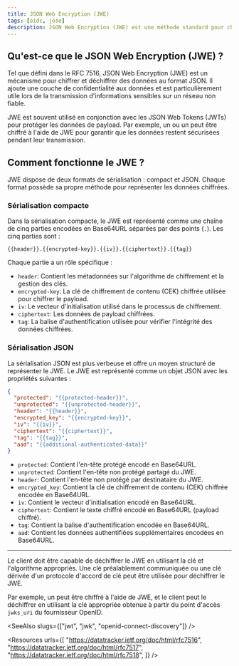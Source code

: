 ```yaml
---
title: JSON Web Encryption (JWE)
tags: [oidc, jose]
description: JSON Web Encryption (JWE) est une méthode standard pour chiffrer et déchiffrer des données au format JSON. Il est souvent utilisé pour protéger des informations sensibles dans les JSON Web Tokens (JWTs) en transit.
---
```


## Qu'est-ce que le JSON Web Encryption (JWE) ?

Tel que défini dans le RFC 7516, JSON Web Encryption (JWE) est un mécanisme pour chiffrer et déchiffrer des données au format JSON. Il ajoute une couche de confidentialité aux données et est particulièrement utile lors de la transmission d'informations sensibles sur un réseau non fiable.

JWE est souvent utilisé en conjonction avec les <Ref slug="jwt">JSON Web Tokens (JWTs)</Ref> pour protéger les données de payload. Par exemple, un <Ref slug="id-token" /> ou un <Ref slug="access-token" /> peut être chiffré à l'aide de JWE pour garantir que les données restent sécurisées pendant leur transmission.

## Comment fonctionne le JWE ?

JWE dispose de deux formats de sérialisation : compact et JSON. Chaque format possède sa propre méthode pour représenter les données chiffrées.

### Sérialisation compacte

Dans la sérialisation compacte, le JWE est représenté comme une chaîne de cinq parties encodées en Base64URL séparées par des points (`.`). Les cinq parties sont :

```
{{header}}.{{encrypted-key}}.{{iv}}.{{ciphertext}}.{{tag}}
```

Chaque partie a un rôle spécifique :

- `header`: Contient les métadonnées sur l'algorithme de chiffrement et la gestion des clés.
- `encrypted-key`: La clé de chiffrement de contenu (CEK) chiffrée utilisée pour chiffrer le payload.
- `iv`: Le vecteur d'initialisation utilisé dans le processus de chiffrement.
- `ciphertext`: Les données de payload chiffrées.
- `tag`: La balise d'authentification utilisée pour vérifier l'intégrité des données chiffrées.

### Sérialisation JSON

La sérialisation JSON est plus verbeuse et offre un moyen structuré de représenter le JWE. Le JWE est représenté comme un objet JSON avec les propriétés suivantes :

```json
{
  "protected": "{{protected-header}}",
  "unprotected": "{{unprotected-header}}",
  "header": "{{header}}",
  "encrypted_key": "{{encrypted-key}}",
  "iv": "{{iv}}",
  "ciphertext": "{{ciphertext}}",
  "tag": "{{tag}}",
  "aad": "{{additional-authenticated-data}}"
}
```

- `protected`: Contient l'en-tête protégé encodé en Base64URL.
- `unprotected`: Contient l'en-tête non protégé partagé du JWE.
- `header`: Contient l'en-tête non protégé par destinataire du JWE.
- `encrypted_key`: Contient la clé de chiffrement de contenu (CEK) chiffrée encodée en Base64URL.
- `iv`: Contient le vecteur d'initialisation encodé en Base64URL.
- `ciphertext`: Contient le texte chiffré encodé en Base64URL (payload chiffré).
- `tag`: Contient la balise d'authentification encodée en Base64URL.
- `aad`: Contient les données authentifiées supplémentaires encodées en Base64URL.

---

Le client doit être capable de déchiffrer le JWE en utilisant la clé et l'algorithme appropriés. Une clé préalablement communiquée ou une clé dérivée d'un protocole d'accord de clé peut être utilisée pour déchiffrer le JWE.

Par exemple, un <Ref slug="id-token" /> peut être chiffré à l'aide de JWE, et le client peut le déchiffrer en utilisant la clé appropriée obtenue à partir du point d'accès `jwks_uri` du fournisseur OpenID.

<SeeAlso slugs={["jwt", "jwk", "openid-connect-discovery"]} />

<Resources
  urls={[
    "https://datatracker.ietf.org/doc/html/rfc7516",
    "https://datatracker.ietf.org/doc/html/rfc7517",
    "https://datatracker.ietf.org/doc/html/rfc7518",
  ]}
/>